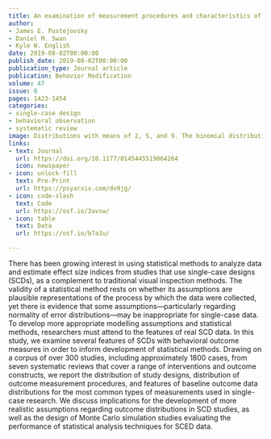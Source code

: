 ```yaml
---
title: An examination of measurement procedures and characteristics of baseline outcome data in single-case research
author:
- James E. Pustejovsky
- Daniel M. Swan
- Kyle W. English
date: 2019-08-02T00:00:00
publish_date: 2019-08-02T00:00:00
publication_type: Journal article
publication: Behavior Modification
volume: 47
issue: 6
pages: 1423-1454
categories:
- single-case design
- behavioral observation
- systematic review
image: Distributions with means of 2, 5, and 9. The binomial distribution has size 10.
links:
- text: Journal
  url: https://doi.org/10.1177/0145445519864264
  icon: newspaper
- icon: unlock-fill
  text: Pre-Print
  url: https://psyarxiv.com/dv9jg/
- icon: code-slash
  text: Code
  url: https://osf.io/3avsw/
- icon: table
  text: Data
  url: https://osf.io/b7a3u/

---
```



There has been growing interest in using statistical methods to analyze data and estimate effect size indices from studies that use single-case designs (SCDs), as a complement to traditional visual inspection methods. The validity of a statistical method rests on whether its assumptions are plausible representations of the process by which the data were collected, yet there is evidence that some assumptions---particularly regarding normality of error distributions---may be inappropriate for single-case data. To develop more appropriate modelling assumptions and statistical methods, researchers must attend to the features of real SCD data. In this study, we examine several features of SCDs with behavioral outcome measures in order to inform development of statistical methods. Drawing on a corpus of over 300 studies, including approximately 1800 cases, from seven systematic reviews that cover a range of interventions and outcome constructs, we report the distribution of study designs, distribution of outcome measurement procedures, and features of baseline outcome data distributions for the most common types of measurements used in single-case research. We discuss implications for the development of more realistic assumptions regarding outcome distributions in SCD studies, as well as the design of Monte Carlo simulation studies evaluating the performance of statistical analysis techniques for SCED data.

